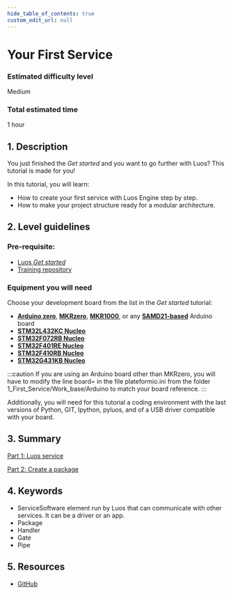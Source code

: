 ```yaml
---
hide_table_of_contents: true
custom_edit_url: null
---
```


# Your First Service

### Estimated difficulty level

Medium

### Total estimated time

1 hour

## 1. Description

You just finished the _Get started_ and you want to go further with Luos? This tutorial is made for you!

In this tutorial, you will learn:

- How to create your first service with Luos Engine step by step.
- How to make your project structure ready for a modular architecture.

## 2. Level guidelines

### Pre-requisite:

- [Luos _Get started_](/get-started/get-started)
- [Training repository](https://github.com/Luos-io/Training)

### Equipment you will need

Choose your development board from the list in the _Get started_ tutorial:

- **[Arduino zero](https://www.arduino.cc/en/Main/ArduinoBoardZero&)**, **[MKRzero](https://store.arduino.cc/products/arduino-mkr-zero-i2s-bus-sd-for-sound-music-digital-audio-data)**, **[MKR1000](https://store.arduino.cc/collections/boards/products/arduino-mkr1000-wifi)**, or any **[SAMD21-based](https://en.wikipedia.org/wiki/List_of_Arduino_boards_and_compatible_systems)** Arduino board
- **[STM32L432KC Nucleo](https://www.st.com/en/evaluation-tools/nucleo-l432kc.html)**
- **[STM32F072RB Nucleo](https://www.st.com/en/evaluation-tools/nucleo-f072rb.html)**
- **[STM32F401RE Nucleo](https://www.st.com/en/evaluation-tools/nucleo-f401re.html)**
- **[STM32F410RB Nucleo](https://www.st.com/en/evaluation-tools/nucleo-f410rb.html)**
- **[STM32G431KB Nucleo](https://www.st.com/en/evaluation-tools/nucleo-g431kb.html)**

:::caution
If you are using an Arduino board other than MKRzero, you will have to modify the line board= in the file plateformio.ini from the folder 1_First_Service/Work_base/Arduino to match your board reference.
:::

Additionally, you will need for this tutorial a coding environment with the last versions of Python, GIT, Ipython, pyluos, and of a USB driver compatible with your board.

## 3. Summary

[Part 1: Luos service](/tutorials/your-first-service/luos-service)

[Part 2: Create a package](/tutorials/your-first-service/create-a-package)

## 4. Keywords

- <span className="cust_tooltip">Service<span className="cust_tooltiptext">Software element run by Luos that can communicate with other services. It can be a driver or an app.</span></span>
- Package
- Handler
- Gate
- Pipe

## 5. Resources

- [GitHub](https://github.com/Luos-io/)
